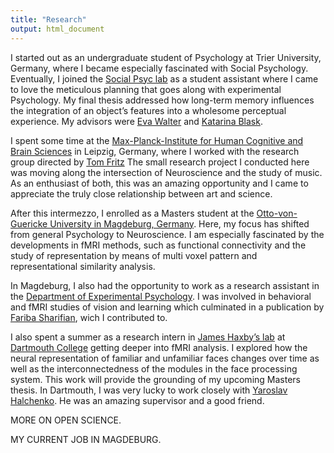 ```yaml
---
title: "Research"
output: html_document
---
```


I started out as an undergraduate student of Psychology at Trier University, Germany, where I became especially fascinated with Social Psychology. Eventually, I joined the [Social Psyc lab](https://www.uni-trier.de/index.php?id=5803&L=2) as a student assistant where I came to love the meticulous planning that goes along with experimental Psychology. My final thesis addressed how long-term memory influences the integration of an object’s features into a wholesome perceptual experience. My advisors were [Eva Walter](https://www.uni-trier.de/index.php?id=21130&L=2) and [Katarina Blask](https://www.uni-trier.de/index.php?id=33444&L=2).

I spent some time at the [Max-Planck-Institute for Human Cognitive and Brain Sciences](http://www.cbs.mpg.de/de) in Leipzig, Germany, where I worked with the research group directed by [Tom Fritz](http://www.cbs.mpg.de/departments/neurology/music-evoked-brain-plasticity) The small research project I conducted here was moving along the intersection of Neuroscience and the study of music. As an enthusiast of both, this was an amazing opportunity and I came to appreciate the truly close relationship between art and science.

After this intermezzo, I enrolled as a Masters student at the [Otto-von-Guericke University in Magdeburg, Germany](http://www.ipsy.ovgu.de/ipsy/en/). Here, my focus has shifted from general Psychology to Neuroscience. I am especially fascinated by the developments in fMRI methods, such as functional connectivity and the study of representation by means of multi voxel pattern and representational similarity analysis.

In Magdeburg, I also had the opportunity to work as a research assistant in the [Department of Experimental Psychology](http://www.ipsy.ovgu.de/en/exppsy.html). I was involved in behavioral and fMRI studies of vision and learning which culminated in a publication by [Fariba Sharifian](https://sites.google.com/site/fsharifian/), wich I contributed to.

I also spent a summer as a research intern in [James Haxby's lab](http://haxbylab.dartmouth.edu/) at [Dartmouth College](http://pbs.dartmouth.edu/) getting deeper into fMRI analysis. I explored how the neural representation of familiar and unfamiliar faces changes over time as well as the interconnectedness of the modules in the face processing system. This work will provide the grounding of my upcoming Masters thesis. In Dartmouth, I was very lucky to work closely with [Yaroslav Halchenko](http://haxbylab.dartmouth.edu/ppl/yarik.html). He was an amazing supervisor and a good friend.

MORE ON OPEN SCIENCE.

MY CURRENT JOB IN MAGDEBURG.